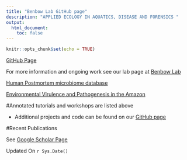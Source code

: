 ---
title: "Benbow Lab GitHub page"
description: "APPLIED ECOLOGY IN AQUATICS, DISEASE AND FORENSICS "
output:
  html_document:
    toc: false
---
  
  ```{r setup, include=FALSE}
knitr::opts_chunk$set(echo = TRUE)
```
[GitHub Page](https://github.com/BenbowLab)

For more information and ongoing work see our lab page at [Benbow Lab](https://ericbenbow.wixsite.com/website)


[Human Postmortem microbiome database](https://hpmmdatabase.wixsite.com/hpmmdatabase)

[Environmental Virulence and Pathogenesis in the Amazon](https://www.evopath-amazonia.org/)

#Annotated tutorials and workshops are listed above

- Additional projects and code can be found on our [GitHub page](https://github.com/BenbowLab)


#Recent Publications

See [Google Scholar Page](https://scholar.google.com/citations?user=IKRkWHgAAAAJ&hl=en)


Updated On  `r Sys.Date()`
